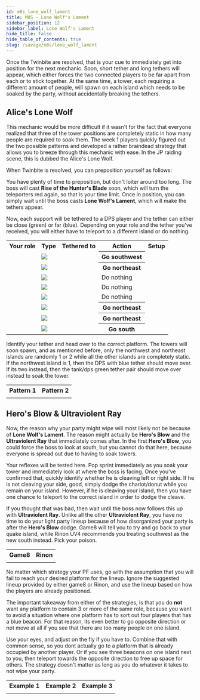 ```yaml
---
id: m8s_lone_wolf_lament
title: M8S - Lone Wolf's Lament
sidebar_position: 12
sidebar_label: Lone Wolf's Lament
hide_title: false
hide_table_of_contents: true
slug: /savage/m8s/lone_wolf_lament
---
```



Once the <Tankbuster>Twinbite</Tankbuster> are resolved, that is your cue to immediately get into position for the next mechanic. Soon, short tether and long tethers will appear, which either forces the two connected players to be far apart from each or to stick together. At the same time, a tower, each requiring a different amount of people, will spawn on each island which needs to be soaked by the party, without accidentally breaking the tethers.

## Alice's Lone Wolf

This mechanic would be more difficult if it wasn't for the fact that everyone realized that three of the tower positions are completely static in how many people are required to soak them. The week 1 players quickly figured out the two possible patterns and developed a rather braindead strategy that allows you to breeze through this mechanic with ease. In the JP raiding scene, this is dubbed the Alice's Lone Wolf.

When <Tankbuster>Twinbite</Tankbuster> is resolved, you can preposition yourself as follows:

<KittenAsset path='m8s/lone_wolf_setup.png' wrapper='div' width='50%' />

You have plenty of time to preposition, but don't loiter around too long. The boss will cast <strong>Rise of the Hunter's Blade</strong> soon, which will turn the teleporters red again, so that is your time limit. Once in position, you can simply wait until the boss casts <strong>Lone Wolf's Lament</strong>, which will make the tethers appear.

Now, each support will be tethered to a DPS player and the tether can either be close (green) or far (blue). Depending on your role and the tether you've received, you will either have to teleport to a different island or do nothing.

<table>
    <tr>
        <th>Your role</th>
        <th>Type</th>
        <th>Tethered to</th>
        <th>Action</th>
        <th>Setup</th>
    </tr>
    <tr>
        <td><Role role='Tank' /></td>
        <td><img src={lament_of_the_distant_icon_hr} /></td>
        <td><Role role='DPS' /></td>
        <th>Go southwest</th>
        <td rowspan='8'><KittenAsset path='m8s/lone_wolf_setup_tethers.png' /></td>
    </tr>
    <tr>
        <td><Role role='Tank' /></td>
        <td><img src={lament_of_the_close_icon_hr} /></td>
        <td><Role role='DPS' /></td>
        <th>Go northeast</th>
    </tr>
    <tr>
        <td><Role role='Healer' /></td>
        <td><img src={lament_of_the_distant_icon_hr} /></td>
        <td><Role role='DPS' /></td>
        <td>Do nothing</td>
    </tr>
    <tr>
        <td><Role role='Healer' /></td>
        <td><img src={lament_of_the_close_icon_hr} /></td>
        <td><Role role='DPS' /></td>
        <td>Do nothing</td>
    </tr>
    <tr>
        <td><Role role='DPS' /></td>
        <td><img src={lament_of_the_distant_icon_hr} /></td>
        <td><Role role='Tank' /></td>
        <td>Do nothing</td>
    </tr>
    <tr>
        <td><Role role='DPS' /></td>
        <td><img src={lament_of_the_close_icon_hr} /></td>
        <td><Role role='Tank' /></td>
        <th>Go northeast</th>
    </tr>
    <tr>
        <td><Role role='DPS' /></td>
        <td><img src={lament_of_the_distant_icon_hr} /></td>
        <td><Role role='Healer' /></td>
        <th>Go northeast</th>
    </tr>
    <tr>
        <td><Role role='DPS' /></td>
        <td><img src={lament_of_the_close_icon_hr} /></td>
        <td><Role role='Healer' /></td>
        <th>Go south</th>
    </tr>
</table>

Identify your tether and head over to the correct platform. The towers will soon spawn, and as mentioned before, only the northwest and northeast islands are randomly 1 or 2 while all the other islands are completely static. If the northwest island is 1, then the DPS with blue tether should move over. If its two instead, then the tank/dps green tether pair should move over instead to soak the tower.

<table>
    <tr>
        <th>Pattern 1</th>
        <th>Pattern 2</th>
    </tr>
    <tr>
        <td><KittenAsset path='m8s/lone_wolf_pattern1.png' /></td>
        <td><KittenAsset path='m8s/lone_wolf_pattern2.png' /></td>
    </tr>
</table>

## Hero's Blow & Ultraviolent Ray

Now, the reason why your party might wipe will most likely not be because of <strong>Lone Wolf's Lament</strong>. The reason might actually be <strong>Hero's Blow</strong> and the <strong>Ultraviolent Ray</strong> that immediately comes after. In the first <strong>Hero's Blow</strong>, you could force the boss to look at south, but you cannot do that here, because everyone is spread out due to having to soak towers.

Your reflexes will be tested here. Pop sprint immediately as you soak your tower and immediately look at where the boss is facing. Once you've confirmed that, quickly identify whether he is cleaving left or right side. If he is not cleaving your side, good, simply dodge the chariot/donut while you remain on your island. However, if he is cleaving your island, then you have one chance to teleport to the correct island in order to dodge the cleave.

If you thought that was bad, then wait until the boss now follows this up with <strong>Ultraviolent Ray</strong>. Unlike all the other <strong>Ultraviolent Ray</strong>, you have no time to do your light party lineup because of how disorganized your party is after the <strong>Hero's Blow</strong> dodge. Game8 will tell you to try and go back to your quake island, while Rinon UV4 recommends you treating southwest as the new south instead. Pick your poison.

<table width='65%'>
    <tr>
        <th>Game8</th>
        <th>Rinon</th>
    </tr>
    <tr>
        <td><KittenAsset path='m8s/ultraviolent_ray4_game8.png' /></td>
        <td><KittenAsset path='m8s/ultraviolent_ray4_rinon.png' /></td>
    </tr>
</table>

No matter which strategy your PF uses, go with the assumption that you will fail to reach your desired platform for the lineup. Ignore the suggested lineup provided by either game8 or Rinon, and use the lineup based on how the players are already positioned.

The important takeaway from either of the strategies, is that you do **not** want any platform to contain 3 or more of the same role, because you want to avoid a situation where one platform has to sort out four players that has a blue beacon. For that reason, its even better to go opposite direction or not move at all if you see that there are too many people on one island.

Use your eyes, and adjust on the fly if you have to. Combine that with common sense, so you dont actually go to a platform that is already occupied by another player. Or if you see three beacons on one island next to you, then teleport towards the opposite direction to free up space for others. The strategy doesn't matter as long as you do whatever it takes to not wipe your party.

<table>
    <tr>
        <th>Example 1</th>
        <th>Example 2</th>
        <th>Example 3</th>
    </tr>
    <tr>
        <td><KittenAsset path='m8s/lone_wolf_lament_example1.webm' /></td>
        <td><KittenAsset path='m8s/lone_wolf_lament_example2.webm' /></td>
        <td><KittenAsset path='m8s/lone_wolf_lament_example3.webm' /></td>
    </tr>
</table>